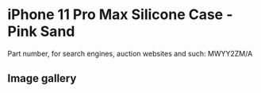 
# iPhone 11 Pro Max Silicone Case - Pink Sand

Part number, for search engines, auction websites and such: MWYY2ZM/A

## Image gallery

<div style={{ width: "768px" }}>
  <GalleryComponent
    images={[
      {
        original: "/everysource/MWYY2.png",
        thumbnail: "/everypreview/MWYY2.png",
      },
      {
        original: "/everysource/MWYY2_AV1.png",
        thumbnail: "/everypreview/MWYY2_AV1.png",
      },
      {
        original: "/everysource/MWYY2_AV2.png",
        thumbnail: "/everypreview/MWYY2_AV2.png",
      },
      {
        original: "/everysource/MWYY2_AV3.png",
        thumbnail: "/everypreview/MWYY2_AV3.png",
      },
      {
        original: "/everysource/MWYY2_AV4.png",
        thumbnail: "/everypreview/MWYY2_AV4.png",
      },
      {
        original: "/everysource/MWYY2_AV5.png",
        thumbnail: "/everypreview/MWYY2_AV5.png",
      }
    ]}
  />
</div>